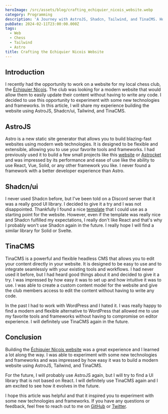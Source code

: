 ```yaml
---
heroImage: /src/assets/blog/crafting_echiquier_nicois_website.webp
category: Programming
description: 'A Journey with AstroJS, Shadcn, Tailwind, and TinaCMS. How I built a website for my local chess club using modern web technologies.'
pubDate: 2024-02-11T23:00:00.000Z
tags:
  - Web
  - Chess
  - Tailwind
  - Astro
title: Crafting the Echiquier Nicois Website
---
```


## Introduction

I recently had the opportunity to work on a website for my local chess club, the [Échiquier Niçois](https://www.echiquiernicois.com/).
The club was looking for a modern website that would allow them to easily update their content without having to write any code.
I decided to use this opportunity to experiment with some new technologies and frameworks. In this article, I will share my experience building the website using AstroJS, Shadcn/ui, Tailwind, and TinaCMS.

## AstroJS

Astro is a new static site generator that allows you to build blazing-fast websites using modern web technologies. It is designed to be flexible and extensible, allowing you to use your favorite tools and frameworks.
I had previously used it to build a few small projects like this [website](https://corentings.dev) or [Astrocket](https://astrocket.corentings.dev) and was impressed by its performance and ease of use like the ability to use React, Vue, Solid, or any other framework you like.
I never found a framework with a better developer experience than Astro.

## Shadcn/ui

I never used Shadcn before, but I've been told on a Discord server that it was a really good UI library. I decided to give it a try and I was not disappointed.
Thankfully I found a nice [template](https://astro-nomy.vercel.app/) that I could use as a starting point for the website.
However, even if the template was really nice and Shadcn fulfilled my expectations, I really don't like React and that's why I probably won't use Shadcn again in the future. I really hope I will find a similar library for Solid or Svelte.

## TinaCMS

TinaCMS is a powerful and flexible headless CMS that allows you to edit your content directly in your website. It is designed to be easy to use and to integrate seamlessly with your existing tools and workflows.
I had never used it before, but I had heard good things about it and decided to give it a try. I was impressed by how easy it was to set up and how intuitive it was to use.
I was able to create a custom content model for the website and give the club members access to edit the content without having to write any code.

In the past I had to work with WordPress and I hated it. I was really happy to find a modern and flexible alternative to WordPress that allowed me to use my favorite tools and frameworks without having to compromise on editor experience. I will definitely use TinaCMS again in the future.


## Conclusion

Building the [Échiquier Niçois website](https://www.echiquiernicois.com) was a great experience and I learned a lot along the way.
I was able to experiment with some new technologies and frameworks and was impressed by how easy it was to build a modern website using AstroJS, Tailwind, and TinaCMS.

For the future, I will probably use AstroJS again, but I will try to find a UI library that is not based on React. I will definitely use TinaCMS again and I am excited to see how it evolves in the future.

I hope this article was helpful and that it inspired you to experiment with some new technologies and frameworks. If you have any questions or feedback, feel free to reach out to me on [GitHub](https://github.com/corentings) or [Twitter](https://twitter.com/GSCorentinDev).

